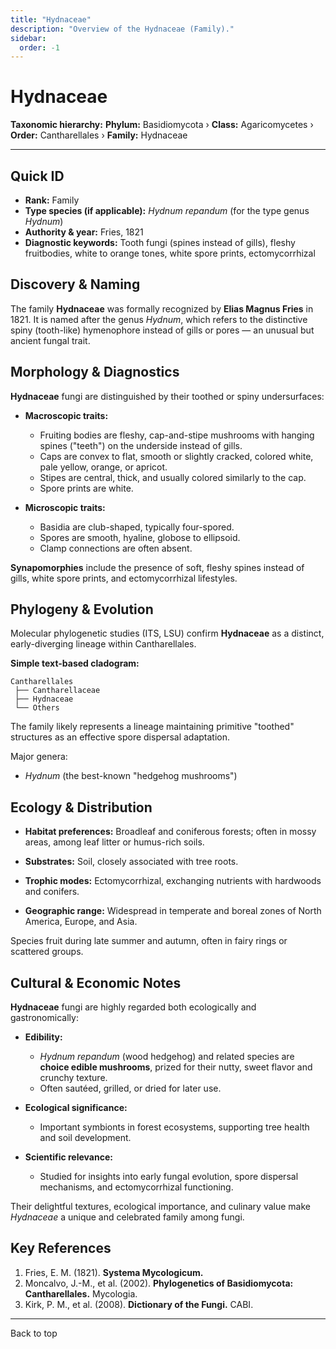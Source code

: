 ```yaml
---
title: "Hydnaceae"
description: "Overview of the Hydnaceae (Family)."
sidebar:
  order: -1
---
```



# Hydnaceae <Badge variant="note" text="Family" />

**Taxonomic hierarchy:** **Phylum:** Basidiomycota › **Class:** Agaricomycetes › **Order:** Cantharellales › **Family:** Hydnaceae

---

## Quick ID
* **Rank:** Family  
* **Type species (if applicable):** _Hydnum repandum_ (for the type genus _Hydnum_)  
* **Authority & year:** Fries, 1821  
* **Diagnostic keywords:** Tooth fungi (spines instead of gills), fleshy fruitbodies, white to orange tones, white spore prints, ectomycorrhizal  

## Discovery & Naming
The family **Hydnaceae** was formally recognized by **Elias Magnus Fries** in 1821. It is named after the genus _Hydnum_, which refers to the distinctive spiny (tooth-like) hymenophore instead of gills or pores — an unusual but ancient fungal trait.

## Morphology & Diagnostics
**Hydnaceae** fungi are distinguished by their toothed or spiny undersurfaces:

- **Macroscopic traits:**
  - Fruiting bodies are fleshy, cap-and-stipe mushrooms with hanging spines ("teeth") on the underside instead of gills.
  - Caps are convex to flat, smooth or slightly cracked, colored white, pale yellow, orange, or apricot.
  - Stipes are central, thick, and usually colored similarly to the cap.
  - Spore prints are white.

- **Microscopic traits:**
  - Basidia are club-shaped, typically four-spored.
  - Spores are smooth, hyaline, globose to ellipsoid.
  - Clamp connections are often absent.

**Synapomorphies** include the presence of soft, fleshy spines instead of gills, white spore prints, and ectomycorrhizal lifestyles.

## Phylogeny & Evolution
Molecular phylogenetic studies (ITS, LSU) confirm **Hydnaceae** as a distinct, early-diverging lineage within Cantharellales.

**Simple text-based cladogram:**
```
Cantharellales
 ├── Cantharellaceae
 ├── Hydnaceae
 └── Others
```
The family likely represents a lineage maintaining primitive "toothed" structures as an effective spore dispersal adaptation.

Major genera:

- _Hydnum_ (the best-known "hedgehog mushrooms")

## Ecology & Distribution
- **Habitat preferences:** Broadleaf and coniferous forests; often in mossy areas, among leaf litter or humus-rich soils.
- **Substrates:** Soil, closely associated with tree roots.
- **Trophic modes:** Ectomycorrhizal, exchanging nutrients with hardwoods and conifers.

- **Geographic range:** Widespread in temperate and boreal zones of North America, Europe, and Asia.

Species fruit during late summer and autumn, often in fairy rings or scattered groups.

## Cultural & Economic Notes
**Hydnaceae** fungi are highly regarded both ecologically and gastronomically:

- **Edibility:**
  - _Hydnum repandum_ (wood hedgehog) and related species are **choice edible mushrooms**, prized for their nutty, sweet flavor and crunchy texture.
  - Often sautéed, grilled, or dried for later use.

- **Ecological significance:**
  - Important symbionts in forest ecosystems, supporting tree health and soil development.

- **Scientific relevance:**
  - Studied for insights into early fungal evolution, spore dispersal mechanisms, and ectomycorrhizal functioning.

Their delightful textures, ecological importance, and culinary value make _Hydnaceae_ a unique and celebrated family among fungi.

## Key References
1. Fries, E. M. (1821). **Systema Mycologicum.**  
2. Moncalvo, J.-M., et al. (2002). **Phylogenetics of Basidiomycota: Cantharellales.** Mycologia.  
3. Kirk, P. M., et al. (2008). **Dictionary of the Fungi.** CABI.

---

<LinkButton href="#top" variant="minimal" icon="arrow-up">
  Back to top
</LinkButton>
